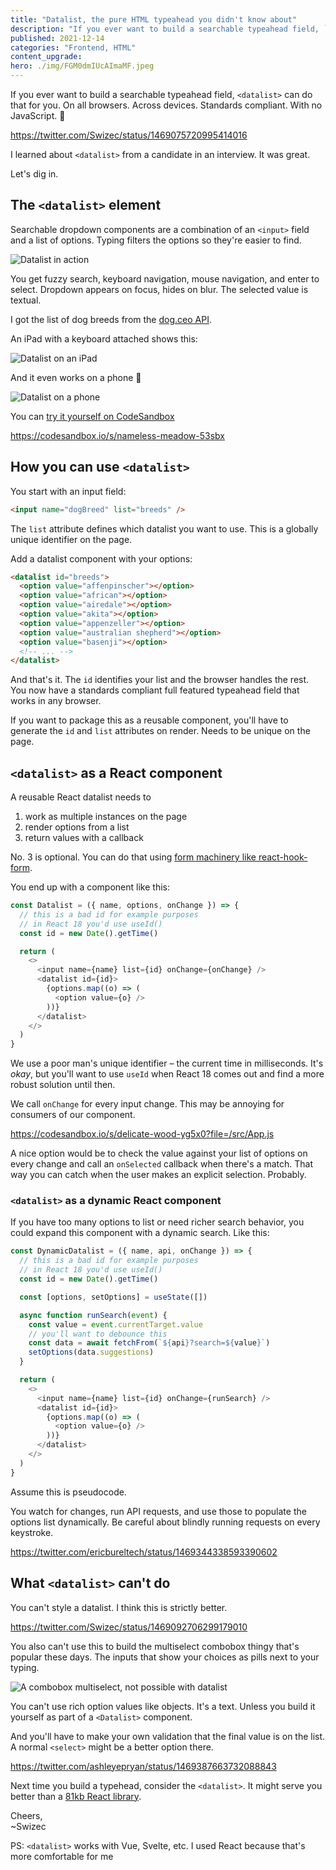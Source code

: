 ```yaml
---
title: "Datalist, the pure HTML typeahead you didn't know about"
description: "If you ever want to build a searchable typeahead field, `<datalist>` can do that for you. On all browsers. Across devices. Standards compliant. With no JavaScript. 🤯"
published: 2021-12-14
categories: "Frontend, HTML"
content_upgrade:
hero: ./img/FGM0dmIUcAImaMF.jpeg
---
```


If you ever want to build a searchable typeahead field, `<datalist>` can do that for you. On all browsers. Across devices. Standards compliant. With no JavaScript. 🤯

https://twitter.com/Swizec/status/1469075720995414016

I learned about `<datalist>` from a candidate in an interview. It was great.

Let's dig in.

## The `<datalist>` element

Searchable dropdown components are a combination of an `<input>` field and a list of options. Typing filters the options so they're easier to find.

![Datalist in action](./img/Datalist-in-actionj0036a.gif)

You get fuzzy search, keyboard navigation, mouse navigation, and enter to select. Dropdown appears on focus, hides on blur. The selected value is textual.

I got the list of dog breeds from the [dog.ceo API](https://dog.ceo/dog-api/).

An iPad with a keyboard attached shows this:

![Datalist on an iPad](./img/Datalist-on-an-iPad2c4g05.gif)

And it even works on a phone 🤩

![Datalist on a phone](./img/Datalist-on-a-phone3cajhf.gif)

You can [try it yourself on CodeSandbox](https://codesandbox.io/s/nameless-meadow-53sbx)

https://codesandbox.io/s/nameless-meadow-53sbx

## How you can use `<datalist>`

You start with an input field:

```html
<input name="dogBreed" list="breeds" />
```

The `list` attribute defines which datalist you want to use. This is a globally unique identifier on the page.

Add a datalist component with your options:

```html
<datalist id="breeds">
  <option value="affenpinscher"></option>
  <option value="african"></option>
  <option value="airedale"></option>
  <option value="akita"></option>
  <option value="appenzeller"></option>
  <option value="australian shepherd"></option>
  <option value="basenji"></option>
  <!-- ... -->
</datalist>
```

And that's it. The `id` identifies your list and the browser handles the rest. You now have a standards compliant full featured typeahead field that works in any browser.

If you want to package this as a reusable component, you'll have to generate the `id` and `list` attributes on render. Needs to be unique on the page.

## `<datalist>` as a React component

A reusable React datalist needs to

1.  work as multiple instances on the page
2.  render options from a list
3.  return values with a callback

No. 3 is optional. You can do that using [form machinery like react-hook-form](https://swizec.com/blog/why-reacthookform-is-my-new-favorite-form-library/).

You end up with a component like this:

```javascript
const Datalist = ({ name, options, onChange }) => {
  // this is a bad id for example purposes
  // in React 18 you'd use useId()
  const id = new Date().getTime()

  return (
    <>
      <input name={name} list={id} onChange={onChange} />
      <datalist id={id}>
        {options.map((o) => (
          <option value={o} />
        ))}
      </datalist>
    </>
  )
}
```

We use a poor man's unique identifier – the current time in milliseconds. It's _okay_, but you'll want to use `useId` when React 18 comes out and find a more robust solution until then.

We call `onChange` for every input change. This may be annoying for consumers of our component.

https://codesandbox.io/s/delicate-wood-yg5x0?file=/src/App.js

A nice option would be to check the value against your list of options on every change and call an `onSelected` callback when there's a match. That way you can catch when the user makes an explicit selection. Probably.

### `<datalist>` as a dynamic React component

If you have too many options to list or need richer search behavior, you could expand this component with a dynamic search. Like this:

```javascript
const DynamicDatalist = ({ name, api, onChange }) => {
  // this is a bad id for example purposes
  // in React 18 you'd use useId()
  const id = new Date().getTime()

  const [options, setOptions] = useState([])

  async function runSearch(event) {
    const value = event.currentTarget.value
    // you'll want to debounce this
    const data = await fetchFrom(`${api}?search=${value}`)
    setOptions(data.suggestions)
  }

  return (
    <>
      <input name={name} list={id} onChange={runSearch} />
      <datalist id={id}>
        {options.map((o) => (
          <option value={o} />
        ))}
      </datalist>
    </>
  )
}
```

Assume this is pseudocode.

You watch for changes, run API requests, and use those to populate the options list dynamically. Be careful about blindly running requests on every keystroke.

https://twitter.com/ericbureltech/status/1469344338593390602

## What `<datalist>` can't do

You can't style a datalist. I think this is strictly better.

https://twitter.com/Swizec/status/1469092706299179010

You also can't use this to build the multiselect combobox thingy that's popular these days. The inputs that show your choices as pills next to your typing.

![A combobox multiselect, not possible with datalist](./img/A-combobox-multiselect-not-possible-with-datalistd74279.png)

You can't use rich option values like objects. It's a text. Unless you build it yourself as part of a `<Datalist>` component.

And you'll have to make your own validation that the final value is on the list. A normal `<select>` might be a better option there.

https://twitter.com/ashleyepryan/status/1469387663732088843

Next time you build a typehead, consider the `<datalist>`. It might serve you better than a [81kb React library](https://github.com/JedWatson/react-select).

Cheers,<br/>
~Swizec

PS: `<datalist>` works with Vue, Svelte, etc. I used React because that's more comfortable for me